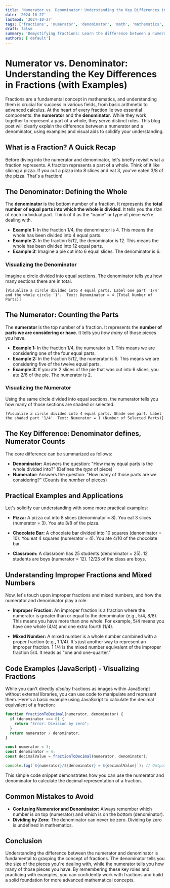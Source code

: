 ```yaml
---
title: 'Numerator vs. Denominator: Understanding the Key Differences in Fractions (with Examples)'
date: '2024-10-27'
lastmod: '2024-10-27'
tags: ['fractions', 'numerator', 'denominator', 'math', 'mathematics', 'arithmetic', 'basic math', 'educational content']
draft: false
summary: 'Demystifying fractions: Learn the difference between a numerator and a denominator with clear explanations, visual aids, and practical examples. Master the basics of fractional arithmetic!'
authors: ['default']
---
```


# Numerator vs. Denominator: Understanding the Key Differences in Fractions (with Examples)

Fractions are a fundamental concept in mathematics, and understanding them is crucial for success in various fields, from basic arithmetic to advanced calculus.  At the heart of every fraction lie two essential components: the **numerator** and the **denominator**.  While they work together to represent a part of a whole, they serve distinct roles. This blog post will clearly explain the difference between a numerator and a denominator, using examples and visual aids to solidify your understanding.

## What is a Fraction? A Quick Recap

Before diving into the numerator and denominator, let's briefly revisit what a fraction represents. A fraction represents a part of a whole.  Think of it like slicing a pizza.  If you cut a pizza into 8 slices and eat 3, you've eaten 3/8 of the pizza. That's a fraction!

## The Denominator: Defining the Whole

The **denominator** is the bottom number of a fraction. It represents the **total number of equal parts into which the whole is divided**. It tells you the *size* of each individual part.  Think of it as the "name" or type of piece we're dealing with.

*   **Example 1:** In the fraction 1/4, the denominator is 4. This means the whole has been divided into 4 equal parts.
*   **Example 2:** In the fraction 5/12, the denominator is 12. This means the whole has been divided into 12 equal parts.
*   **Example 3:** Imagine a pie cut into 6 equal slices. The denominator is 6.

### Visualizing the Denominator

Imagine a circle divided into equal sections.  The denominator tells you how many sections there are in total.

```
[Visualize a circle divided into 4 equal parts. Label one part '1/4' and the whole circle '1'.  Text: Denominator = 4 (Total Number of Parts)]
```

## The Numerator: Counting the Parts

The **numerator** is the top number of a fraction. It represents the **number of parts we are considering or have**. It tells you *how many* of those pieces you have.

*   **Example 1:** In the fraction 1/4, the numerator is 1. This means we are considering one of the four equal parts.
*   **Example 2:** In the fraction 5/12, the numerator is 5. This means we are considering five of the twelve equal parts.
*   **Example 3:**  If you ate 2 slices of the pie that was cut into 6 slices, you ate 2/6 of the pie. The numerator is 2.

### Visualizing the Numerator

Using the same circle divided into equal sections, the numerator tells you how many of those sections are shaded or selected.

```
[Visualize a circle divided into 4 equal parts. Shade one part. Label the shaded part '1/4'. Text: Numerator = 1 (Number of Selected Parts)]
```

## The Key Difference: Denominator defines, Numerator Counts

The core difference can be summarized as follows:

*   **Denominator:**  Answers the question: "How many equal parts is the whole divided into?" (Defines the *type* of piece)
*   **Numerator:**  Answers the question: "How many of those parts are we considering?" (Counts the *number* of pieces)

## Practical Examples and Applications

Let's solidify our understanding with some more practical examples:

*   **Pizza:** A pizza cut into 8 slices (denominator = 8). You eat 3 slices (numerator = 3). You ate 3/8 of the pizza.

*   **Chocolate Bar:** A chocolate bar divided into 10 squares (denominator = 10). You eat 4 squares (numerator = 4). You ate 4/10 of the chocolate bar.

*   **Classroom:** A classroom has 25 students (denominator = 25). 12 students are boys (numerator = 12).  12/25 of the class are boys.

## Understanding Improper Fractions and Mixed Numbers

Now, let's touch upon improper fractions and mixed numbers, and how the numerator and denominator play a role.

*   **Improper Fraction:** An improper fraction is a fraction where the numerator is greater than or equal to the denominator (e.g., 5/4, 8/8). This means you have more than one whole. For example, 5/4 means you have one whole (4/4) and one extra fourth (1/4).

*   **Mixed Number:** A mixed number is a whole number combined with a proper fraction (e.g., 1 1/4).  It's just another way to represent an improper fraction. 1 1/4 is the mixed number equivalent of the improper fraction 5/4.  It reads as "one and one-quarter."

## Code Examples (JavaScript) - Visualizing Fractions

While you can't directly *display* fractions as images within JavaScript without external libraries, you can use code to manipulate and represent them.  Here's a basic example using JavaScript to calculate the decimal equivalent of a fraction:

```javascript
function fractionToDecimal(numerator, denominator) {
  if (denominator === 0) {
    return "Error: Division by zero";
  }
  return numerator / denominator;
}

const numerator = 3;
const denominator = 4;
const decimalValue = fractionToDecimal(numerator, denominator);

console.log(`${numerator}/${denominator} = ${decimalValue}`); // Output: 3/4 = 0.75
```

This simple code snippet demonstrates how you can use the numerator and denominator to calculate the decimal representation of a fraction.

## Common Mistakes to Avoid

*   **Confusing Numerator and Denominator:** Always remember which number is on top (numerator) and which is on the bottom (denominator).
*   **Dividing by Zero:** The denominator can never be zero. Dividing by zero is undefined in mathematics.

## Conclusion

Understanding the difference between the numerator and denominator is fundamental to grasping the concept of fractions. The denominator tells you the size of the pieces you're dealing with, while the numerator tells you how many of those pieces you have.  By remembering these key roles and practicing with examples, you can confidently work with fractions and build a solid foundation for more advanced mathematical concepts.